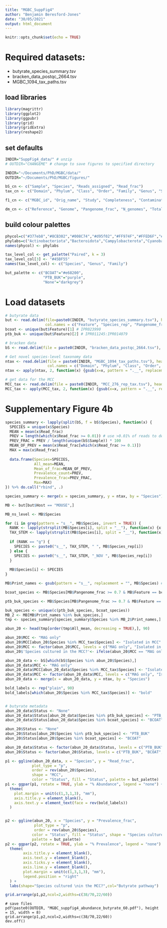 ```yaml
---
title: "MGBC_SuppFig4"
author: "Benjamin Beresford-Jones"
date: "30/05/2021"
output: html_document
---
```


```r
knitr::opts_chunk$set(echo = TRUE)
```

# Required datasets:
- butyrate_species_summary.tsv
- bracken_data_postqc_2664.tsv
- MGBC_1094_tax_paths.tsv

## load libraries
```r
library(magrittr)
library(ggplot2)
library(ggpubr)
library(grid)
library(gridExtra)
library(reshape2)
```

## set defaults
```r
INDIR="SuppFig4_data/" # unzip
# OUTDIR="CHANGEME" # change to save figures to specified directory

INDIR="~/Documents/PhD/MGBC/data/"
OUTDIR="~/Documents/PhD/MGBC/figures/"

bS_cn <- c("Sample", "Species", "Reads_assigned", "Read_frac")
tax_cn <- c("Domain", "Phylum", "Class", "Order", "Family", "Genus", "Species")

f1_cn <- c("MGBC_id", "Orig_name", "Study", "Completeness", "Contamination", "Size", "N_contigs", "N50", "MCL", "QS", "CMseq", "Qual_level", "Lowest_tax_gtdb", "Lowest_tax_rank", "GTDB_taxonomy")

dm_cn <- c("Reference", "Genome", "Pangenome_frac", "N_genomes", "Total_genomes", "Mean_seq_id", "Max_seq_id", "Min_seq_id", "Mean_bit_score", "Clus_90_rep", "Species", "Host", "Taxonomy")
```

## build colour palettes
```r
phycol=c("#377eb8","#8CB302","#008C74","#d95f02","#FF974F","#FFED6F","#FDCDAC","#ffd92f","#e22426","#B3B3B3","#FBB4AE","#984ea3","#35478C","#7FC97F","#FF73C5","#BF5693")
phylabs=c("Actinobacteriota","Bacteroidota","Campylobacterota","Cyanobacteria","Deferribacterota","Desulfobacterota","Elusimicrobiota","Firmicutes","Firmicutes_A","Firmicutes_B","Firmicutes_C","Proteobacteria","Spirochaetota","Thermotogota","Verrucomicrobiota","Verrucomicrobiota_A")
names(phycol) <- phylabs

tax_level_col <- get_palette("Paired", k = 3)
tax_level_col[3] <- "#45BF55"
names(tax_level_col) <- c("Species", "Genus", "Family")

but_palette <- c("BCOAT"="#e68200",
                 "PTB_BUK"="purple", 
                 "None"="darkgrey")
```

# Load datasets
```r
# butyrate data
but <- read.delim(file=paste0(INDIR, "butyrate_species_summary.tsv"), header=F, 
                  col.names = c("Feature", "Species_rep", "Pangenome_frac", "Positive_genomes", "Total_genomes", "Species", "Host", "Taxonomy"))
bcoat <- unique(but$Feature)[1] # IPR023990
ptb_buk <- unique(but$Feature)[2] # IPR011245:IPR014079

# bracken data
bS <- read.delim(file = paste0(INDIR, "bracken_data_postqc_2664.tsv"), header = TRUE)

# Get novel species-level taxonomy data
ntax <- read.delim(file = paste0(INDIR, "MGBC_1094_tax_paths.tsv"), header = FALSE, 
                   col.names = c("Domain", "Phylum", "Class", "Order", "Family", "Genus", "Species"))
ntax <- apply(ntax, 2, function(x) {gsub(x=x, pattern = ".__", replacement = "")} ) %>% as.data.frame

# get data for the MCC
MCC_tax <- read.delim(file = paste0(INDIR, "MCC_276_rep_tax.tsv"), header = FALSE, col.names = c("MGBC", tax_cn))
MCC_tax <- apply(MCC_tax, 2, function(x) {gsub(x=x, pattern = ".__", replacement = "")} ) %>% as.data.frame
```


# Supplementary Figure 4b

```r
species_summary <- lapply(split(bS, f = bS$Species), function(x) {
  SPECIES = unique(x$Species)
  MEAN = mean(x$Read_frac)
  PREV = length(which(x$Read_frac >= 0.01)) # use >0.01% of reads to define prevalence # checkes using 0.1 -> max prev ~70%
  PREV_FRAC = PREV / length(unique(bS$Sample)) * 100
  MEAN_OF_PREV = mean(x$Read_frac[which(x$Read_frac >= 0.1)])
  MAX = max(x$Read_frac)
  
  data.frame(Species=SPECIES,
             All_mean=MEAN,
             Mean_of_frac=MEAN_OF_PREV,
             Prevalence_count=PREV,
             Prevalence_frac=PREV_FRAC,
             Max=MAX)
}) %>% do.call("rbind", .)

species_summary <- merge(x = species_summary, y = ntax, by = "Species")
```

```r
MB <- but[but$Host == "MOUSE",]

MB_ns_level <- MB$Species

for (i in grep(pattern = "s__", MB$Species, invert = TRUE)) {
  RANK <- lapply(strsplit(MB$Species[i], split = "__"), function(x) {x[1]}) %>% unlist
  TAX_STEM <- lapply(strsplit(MB$Species[i], split = "__"), function(x) {x[2]}) %>% unlist
  
  if (RANK == "g") {
    SPECIES <- paste0("s__", TAX_STEM, " ", MB$Species_rep[i])
  } else {
    SPECIES <- paste0("s__", TAX_STEM, "_NOV ", MB$Species_rep[i])
  }
  
  MB$Species[i] <- SPECIES
}

MB$Print_names <- gsub(pattern = "s__", replacement = "", MB$Species) # all names should be species-level

bcoat_species <- MB$Species[MB$Pangenome_frac >= 0.7 & MB$Feature == bcoat] %>% gsub(pattern = "s__", replacement = "")

ptb_buk_species <- MB$Species[MB$Pangenome_frac >= 0.7 & MB$Feature == ptb_buk] %>% gsub(pattern = "s__", replacement = "")
```


```r
buk_species <- unique(c(ptb_buk_species, bcoat_species))
MB_2 <- MB[MB$Print_names %in% buk_species,]
tmp <- species_summary[species_summary$Species %in% MB_2$Print_names,]

abun_20 <- head(tmp[order(tmp$All_mean, decreasing = TRUE),], 90)

abun_20$MCC <- "MAG only"
abun_20$MCC[abun_20$Species %in% MCC_tax$Species] <- "Isolated in MCC"
abun_20$MCC <- factor(abun_20$MCC, levels = c("MAG only", "Isolated in MCC"))
abun_20$'Species cultured in the MCC?'<- ifelse(abun_20$MCC == "MAG only", "No", "Yes")

abun_20_data <- bS[which(bS$Species %in% abun_20$Species),]
abun_20_data$MCC <- "MAG only"
abun_20_data$MCC[abun_20_data$Species %in% MCC_tax$Species] <- "Isolated in MCC"
abun_20_data$MCC <- factor(abun_20_data$MCC, levels = c("MAG only", "Isolated in MCC"))
abun_20_data <- merge(x = abun_20_data, y = ntax, by = "Species")

bold_labels <- rep("plain", 90)
bold_labels[which(abun_20$Species %in% MCC_tax$Species)] <- "bold"


# butyrate metadata
abun_20_data$Status <- "None"
abun_20_data$Status[abun_20_data$Species %in% ptb_buk_species] <- "PTB_BUK"
abun_20_data$Status[abun_20_data$Species %in% bcoat_species] <- "BCOAT"

abun_20$Status <- "None"
abun_20$Status[abun_20$Species %in% ptb_buk_species] <- "PTB_BUK"
abun_20$Status[abun_20$Species %in% bcoat_species] <- "BCOAT"

abun_20_data$Status <- factor(abun_20_data$Status, levels = c("PTB_BUK", "BCOAT", "None"))
abun_20$Status <- factor(abun_20$Status, levels = c("PTB_BUK", "BCOAT", "None"))

p1 <- ggline(abun_20_data, x = "Species", y = "Read_frac",
            plot_type = "p", 
            order = rev(abun_20$Species), 
            shape = "MCC",
            color = "Status", fill = "Status", palette = but_palette)
p1 <- ggpar(p1, rotate = TRUE, ylab = "% Abundance", legend = "none") +
  theme(
    plot.margin = unit(c(1,3,1,3), "mm"),
    axis.title.y = element_blank(),
    axis.text.y = element_text(face = rev(bold_labels))
  )


p2 <- ggline(abun_20, x = "Species", y = "Prevalence_frac",
             plot_type = "p",
             order = rev(abun_20$Species),
            color = "Status", fill = "Status", shape = "Species cultured in the MCC?",
            palette = but_palette)
p2 <- ggpar(p2, rotate = TRUE, ylab = "% Prevalence", legend = "none") +
  theme(
        axis.title.y = element_blank(), 
        axis.text.y = element_blank(), 
        axis.ticks.y = element_blank(),
        axis.line.y = element_blank(),
        plot.margin = unit(c(1,3,1,3), "mm"),
        legend.position = "right"
  ) +
  labs(shape="Species cultured \nin the MCC?",col="Butyrate pathway") 

grid.arrange(p1,p2,ncol=2,widths=c(38/70,22/60))
```

```{#r}
# save files
pdf(paste0(OUTDIR, "MGBC_suppfig4_abundance_butyrate_60.pdf"), height = 15, width = 8)
grid.arrange(p1,p2,ncol=2,widths=c(38/70,22/60))
dev.off()
```


